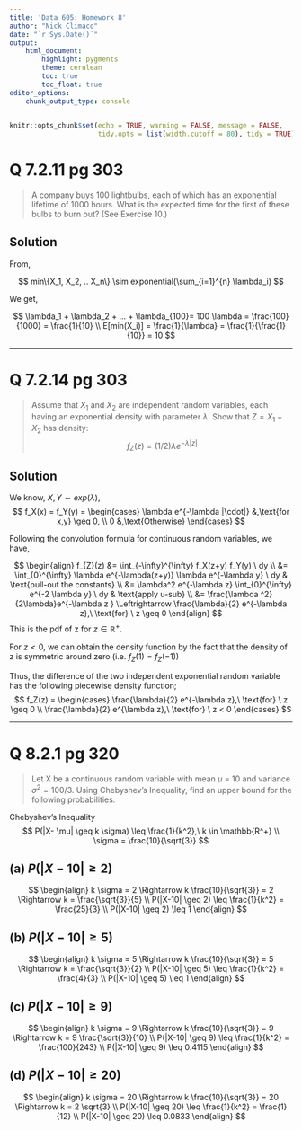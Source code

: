 ---
title: 'Data 605: Homework 8'
author: "Nick Climaco"
date: "`r Sys.Date()`"
output:
    html_document:
        highlight: pygments
        theme: cerulean
        toc: true
        toc_float: true
editor_options:
    chunk_output_type: console
---

```{r setup, include=FALSE}
knitr::opts_chunk$set(echo = TRUE, warning = FALSE, message = FALSE,
                      tidy.opts = list(width.cutoff = 80), tidy = TRUE)
```

# Q 7.2.11 pg 303

> A company buys 100 lightbulbs, each of which has an exponential lifetime of
1000 hours. What is the expected time for the first of these bulbs to burn
out? (See Exercise 10.)

## Solution

From, 

$$
min\{X_1, X_2, .. X_n\} \sim exponential(\sum_{i=1}^{n} \lambda_i)
$$

We get, 

$$
\lambda_1 + \lambda_2 + ... + \lambda_{100}= 100 \lambda = \frac{100}{1000} = \frac{1}{10} \\ 
E[min(X_i)] = \frac{1}{\lambda} = \frac{1}{\frac{1}{10}} = 10
$$

***

# Q 7.2.14 pg 303

> Assume that $X_1$ and $X_2$ are independent random variables, each having an
exponential density with parameter $\lambda$. Show that $Z = X_1- X_2$ has density:
$$f_Z(z) = (1/2) \lambda e^{-\lambda |z|}$$

## Solution

We know, $X, Y \sim exp(\lambda)$,
$$
f_X(x) = f_Y(y) = 
    \begin{cases}
        \lambda e^{-\lambda |\cdot|} &,\text{for x,y} \geq 0, \\
        0 &,\text{Otherwise}
    \end{cases}
$$


Following the convolution formula for continuous random variables, we have,

$$
\begin{align}
f_{Z}(z) &= \int_{-\infty}^{\infty} f_X(z+y) f_Y(y) \  dy \\ 
&= \int_{0}^{\infty} \lambda e^{-\lambda(z+y)} \lambda e^{-\lambda y} \ dy & \text{pull-out the constants} \\
&= \lambda^2 e^{-\lambda z} \int_{0}^{\infty} e^{-2 \lambda y} \ dy & \text{apply u-sub} \\
&= \frac{\lambda ^2}{2\lambda}e^{-\lambda z } \Leftrightarrow \frac{\lambda}{2} e^{-\lambda z},\ \text{for} \ z \geq 0 
\end{align}
$$
This is the pdf of z for $z \in \mathbb{R^+}$. 

For $z < 0$, we can obtain the density function by the fact that the density of z is symmetric around zero (i.e. $f_Z(1) = f_Z(-1)$) 

Thus, the difference of the two independent exponential random variable has the following piecewise density function;
$$
f_Z(z) = 
    \begin{cases}
        \frac{\lambda}{2} e^{-\lambda z},\ \text{for} \ z \geq 0 \\
        \frac{\lambda}{2} e^{\lambda z},\ \text{for} \ z < 0
    \end{cases}
$$

***

# Q 8.2.1 pg 320 {.tabset}

> Let X be a continuous random variable with mean $\mu$ = 10 and variance
$\sigma^2 = 100/3$. Using Chebyshev's Inequality, find an upper bound for the
following probabilities.

Chebyshev's Inequality
$$
P(|X- \mu| \geq k \sigma) \leq \frac{1}{k^2},\ k \in \mathbb{R^+} \\ 
\sigma = \frac{10}{\sqrt{3}}
$$

## (a) $P(|X-10| \geq 2)$\

$$
\begin{align}
k \sigma = 2 \Rightarrow k \frac{10}{\sqrt{3}} = 2 \Rightarrow k = \frac{\sqrt{3}}{5} \\ 
P(|X-10| \geq 2) \leq \frac{1}{k^2} = \frac{25}{3} \\
P(|X-10| \geq 2) \leq 1
\end{align}
$$

## (b) $P(|X-10| \geq 5)$

$$
\begin{align}
k \sigma = 5 \Rightarrow k \frac{10}{\sqrt{3}} = 5 \Rightarrow k = \frac{\sqrt{3}}{2} \\ 
P(|X-10| \geq 5) \leq \frac{1}{k^2} = \frac{4}{3} \\
P(|X-10| \geq 5) \leq 1
\end{align}
$$

## (c) $P(|X-10| \geq 9)$

$$
\begin{align}
k \sigma = 9 \Rightarrow k \frac{10}{\sqrt{3}} = 9 \Rightarrow k = 9 \frac{\sqrt{3}}{10} \\ 
P(|X-10| \geq 9) \leq \frac{1}{k^2} = \frac{100}{243} \\
P(|X-10| \geq 9) \leq 0.4115
\end{align}
$$

## (d) $P(|X-10| \geq 20)$

$$
\begin{align}
k \sigma = 20 \Rightarrow k \frac{10}{\sqrt{3}} = 20 \Rightarrow k = 2 \sqrt{3} \\ 
P(|X-10| \geq 20) \leq \frac{1}{k^2} = \frac{1}{12} \\
P(|X-10| \geq 20) \leq 0.0833
\end{align}
$$
